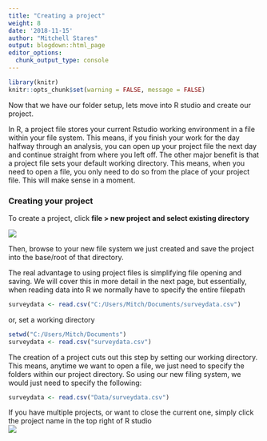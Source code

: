 ```yaml
---
title: "Creating a project"
weight: 8
date: '2018-11-15'
author: "Mitchell Stares"
output: blogdown::html_page
editor_options: 
  chunk_output_type: console
---
```

```r
library(knitr)
knitr::opts_chunk$set(warning = FALSE, message = FALSE)
```

Now that we have our folder setup, lets move into R studio and create our project.  

In R, a project file stores your current Rstudio working environment in a file within your file system. This means, if you finish your work for the day halfway through an analysis, you can open up your project file the next day and continue straight from where you left off. The other major benefit is that a project file sets your default working directory. This means, when you need to open a file, you only need to do so from the place of your project file. This will make sense in a moment.  

### Creating your project  

::: callout
To create a project, click **file > new project and select existing directory**
:::

![](/images/project.png?width=30pc)

::: callout
Then, browse to your new file system we just created and save the project into the base/root of that directory.
:::  

The real advantage to using project files is simplifying file opening and saving. We will cover this in more detail in the next page, but essentially, when reading data into R we normally have to specify the entire filepath  

```R
surveydata <- read.csv("C:/Users/Mitch/Documents/surveydata.csv")
```

or, set a working directory

```r
setwd("C:/Users/Mitch/Documents")
surveydata <- read.csv("surveydata.csv")
```

The creation of a project cuts out this step by setting our working directory. This means, anytime we want to open a file, we just need to specify the folders within our project directory. So using our new filing system, we would just need to specify the following:

```R
surveydata <- read.csv("Data/surveydata.csv")
```

If you have multiple projects, or want to close the current one, simply click the project name in the top right of R studio  
![](/images/projectbutton.png)
